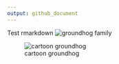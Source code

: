 ```yaml
---
output: github_document
---
```


Test rmarkdown
![groundhog family](https://i.natgeofe.com/k/1a476471-1680-4069-88fe-0313d28af21a/groundhog-family_4x3.jpg)

![cartoon groundhog](https://www.news10.com/wp-content/uploads/sites/64/2022/02/GROUND-HOG-DAY_02-02-22_FSG.jpg?w=1280)


